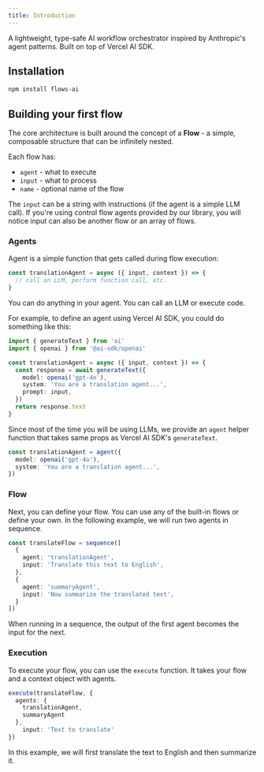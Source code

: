 ```yaml
---
title: Introduction
---
```


A lightweight, type-safe AI workflow orchestrator inspired by Anthropic's agent patterns. Built on top of Vercel AI SDK.

## Installation

```bash
npm install flows-ai
```
## Building your first flow

The core architecture is built around the concept of a **Flow** - a simple, composable structure that can be infinitely nested.

Each flow has:
- `agent` - what to execute
- `input` - what to process
- `name` - optional name of the flow

The `input` can be a string with instructions (if the agent is a simple LLM call). If you're using control flow agents provided by our library, you will notice input can also be another flow or an array of flows.

### Agents

Agent is a simple function that gets called during flow execution:

```ts
const translationAgent = async ({ input, context }) => {
  // call an LLM, perform function call, etc.
}
```

You can do anything in your agent. You can call an LLM or execute code.

For example, to define an agent using Vercel AI SDK, you could do something like this:

```ts
import { generateText } from 'ai'
import { openai } from '@ai-sdk/openai'

const translationAgent = async ({ input, context }) => {
  const response = await generateText({
    model: openai('gpt-4o'),
    system: 'You are a translation agent...',
    prompt: input,
  })
  return response.text
}
```

Since most of the time you will be using LLMs, we provide an `agent` helper function that takes same props as Vercel AI SDK's `generateText`. 

```ts
const translationAgent = agent({
  model: openai('gpt-4o'),
  system: 'You are a translation agent...',
})
```

### Flow

Next, you can define your flow. You can use any of the built-in flows or define your own. In the following example, we will run two agents in sequence.

```ts
const translateFlow = sequence([
  {
    agent: 'translationAgent',
    input: 'Translate this text to English',
  },
  {
    agent: 'summaryAgent',
    input: 'Now summarize the translated text',
  }
])
```

When running in a sequence, the output of the first agent becomes the input for the next.

### Execution

To execute your flow, you can use the `execute` function. It takes your flow and a context object with agents.

```ts
execute(translateFlow, {
  agents: {
    translationAgent,
    summaryAgent
  },
	input: 'Text to translate'
})
```

In this example, we will first translate the text to English and then summarize it.
